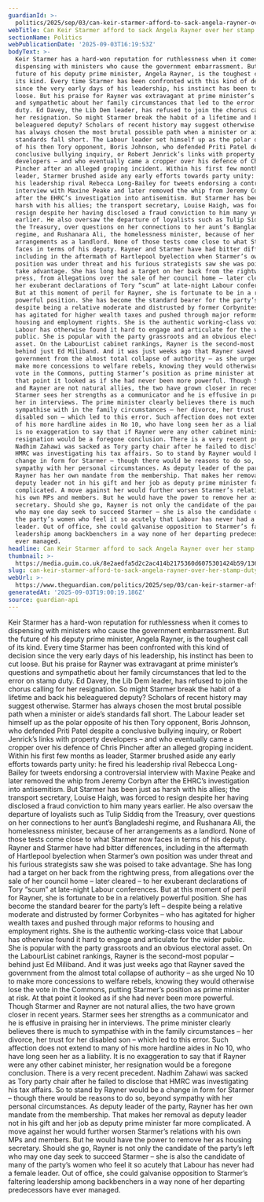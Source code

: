 ```yaml
---
guardianId: >-
  politics/2025/sep/03/can-keir-starmer-afford-to-sack-angela-rayner-over-her-stamp-duty-error
webTitle: Can Keir Starmer afford to sack Angela Rayner over her stamp duty error?
sectionName: Politics
webPublicationDate: '2025-09-03T16:19:53Z'
bodyText: >-
  Keir Starmer has a hard-won reputation for ruthlessness when it comes to
  dispensing with ministers who cause the government embarrassment. But the
  future of his deputy prime minister, Angela Rayner, is the toughest call of
  its kind. Every time Starmer has been confronted with this kind of decision
  since the very early days of his leadership, his instinct has been to cut
  loose. But his praise for Rayner was extravagant at prime minister’s questions
  and sympathetic about her family circumstances that led to the error on stamp
  duty. Ed Davey, the Lib Dem leader, has refused to join the chorus calling for
  her resignation. So might Starmer break the habit of a lifetime and back his
  beleaguered deputy? Scholars of recent history may suggest otherwise. Starmer
  has always chosen the most brutal possible path when a minister or aide’s
  standards fall short. The Labour leader set himself up as the polar opposite
  of his then Tory opponent, Boris Johnson, who defended Priti Patel despite a
  conclusive bullying inquiry, or Robert Jenrick’s links with property
  developers – and who eventually came a cropper over his defence of Chris
  Pincher after an alleged groping incident. Within his first few months as
  leader, Starmer brushed aside any early efforts towards party unity: he fired
  his leadership rival Rebecca Long-Bailey for tweets endorsing a controversial
  interview with Maxine Peake and later removed the whip from Jeremy Corbyn
  after the EHRC’s investigation into antisemitism. But Starmer has been just as
  harsh with his allies; the transport secretary, Louise Haigh, was forced to
  resign despite her having disclosed a fraud conviction to him many years
  earlier. He also oversaw the departure of loyalists such as Tulip Siddiq from
  the Treasury, over questions on her connections to her aunt’s Bangladeshi
  regime, and Rushanara Ali, the homelessness minister, because of her
  arrangements as a landlord. None of those tests come close to what Starmer now
  faces in terms of his deputy. Rayner and Starmer have had bitter differences,
  including in the aftermath of Hartlepool byelection when Starmer’s own
  position was under threat and his furious strategists saw she was poised to
  take advantage. She has long had a target on her back from the rightwing
  press, from allegations over the sale of her council home – later cleared – to
  her exuberant declarations of Tory “scum” at late-night Labour conferences.
  But at this moment of peril for Rayner, she is fortunate to be in a relatively
  powerful position. She has become the standard bearer for the party’s left –
  despite being a relative moderate and distrusted by former Corbynites – who
  has agitated for higher wealth taxes and pushed through major reforms to
  housing and employment rights. She is the authentic working-class voice that
  Labour has otherwise found it hard to engage and articulate for the wider
  public. She is popular with the party grassroots and an obvious electoral
  asset. On the LabourList cabinet rankings, Rayner is the second-most popular –
  behind just Ed Miliband. And it was just weeks ago that Rayner saved the
  government from the almost total collapse of authority – as she urged No 10 to
  make more concessions to welfare rebels, knowing they would otherwise lose the
  vote in the Commons, putting Starmer’s position as prime minister at risk. At
  that point it looked as if she had never been more powerful. Though Starmer
  and Rayner are not natural allies, the two have grown closer in recent years.
  Starmer sees her strengths as a communicator and he is effusive in praising
  her in interviews. The prime minister clearly believes there is much to
  sympathise with in the family circumstances – her divorce, her trust for her
  disabled son – which led to this error. Such affection does not extend to many
  of his more hardline aides in No 10, who have long seen her as a liability. It
  is no exaggeration to say that if Rayner were any other cabinet minister, her
  resignation would be a foregone conclusion. There is a very recent precedent.
  Nadhim Zahawi was sacked as Tory party chair after he failed to disclose that
  HMRC was investigating his tax affairs. So to stand by Rayner would be a
  change in form for Starmer – though there would be reasons to do so, beyond
  sympathy with her personal circumstances. As deputy leader of the party,
  Rayner has her own mandate from the membership. That makes her removal as
  deputy leader not in his gift and her job as deputy prime minister far more
  complicated. A move against her would further worsen Starmer’s relations with
  his own MPs and members. But he would have the power to remove her as housing
  secretary. Should she go, Rayner is not only the candidate of the party’s left
  who may one day seek to succeed Starmer – she is also the candidate of many of
  the party’s women who feel it so acutely that Labour has never had a female
  leader. Out of office, she could galvanise opposition to Starmer’s faltering
  leadership among backbenchers in a way none of her departing predecessors have
  ever managed.
headline: Can Keir Starmer afford to sack Angela Rayner over her stamp duty error?
thumbnail: >-
  https://media.guim.co.uk/8e2aedfa5d2c2ac414b2175360d6075301424b59/136_0_4129_3304/500.jpg
slug: can-keir-starmer-afford-to-sack-angela-rayner-over-her-stamp-duty-error
webUrl: >-
  https://www.theguardian.com/politics/2025/sep/03/can-keir-starmer-afford-to-sack-angela-rayner-over-her-stamp-duty-error
generatedAt: '2025-09-03T19:00:19.186Z'
source: guardian-api
---
```

Keir Starmer has a hard-won reputation for ruthlessness when it comes to dispensing with ministers who cause the government embarrassment. But the future of his deputy prime minister, Angela Rayner, is the toughest call of its kind. Every time Starmer has been confronted with this kind of decision since the very early days of his leadership, his instinct has been to cut loose. But his praise for Rayner was extravagant at prime minister’s questions and sympathetic about her family circumstances that led to the error on stamp duty. Ed Davey, the Lib Dem leader, has refused to join the chorus calling for her resignation. So might Starmer break the habit of a lifetime and back his beleaguered deputy? Scholars of recent history may suggest otherwise. Starmer has always chosen the most brutal possible path when a minister or aide’s standards fall short. The Labour leader set himself up as the polar opposite of his then Tory opponent, Boris Johnson, who defended Priti Patel despite a conclusive bullying inquiry, or Robert Jenrick’s links with property developers – and who eventually came a cropper over his defence of Chris Pincher after an alleged groping incident. Within his first few months as leader, Starmer brushed aside any early efforts towards party unity: he fired his leadership rival Rebecca Long-Bailey for tweets endorsing a controversial interview with Maxine Peake and later removed the whip from Jeremy Corbyn after the EHRC’s investigation into antisemitism. But Starmer has been just as harsh with his allies; the transport secretary, Louise Haigh, was forced to resign despite her having disclosed a fraud conviction to him many years earlier. He also oversaw the departure of loyalists such as Tulip Siddiq from the Treasury, over questions on her connections to her aunt’s Bangladeshi regime, and Rushanara Ali, the homelessness minister, because of her arrangements as a landlord. None of those tests come close to what Starmer now faces in terms of his deputy. Rayner and Starmer have had bitter differences, including in the aftermath of Hartlepool byelection when Starmer’s own position was under threat and his furious strategists saw she was poised to take advantage. She has long had a target on her back from the rightwing press, from allegations over the sale of her council home – later cleared – to her exuberant declarations of Tory “scum” at late-night Labour conferences. But at this moment of peril for Rayner, she is fortunate to be in a relatively powerful position. She has become the standard bearer for the party’s left – despite being a relative moderate and distrusted by former Corbynites – who has agitated for higher wealth taxes and pushed through major reforms to housing and employment rights. She is the authentic working-class voice that Labour has otherwise found it hard to engage and articulate for the wider public. She is popular with the party grassroots and an obvious electoral asset. On the LabourList cabinet rankings, Rayner is the second-most popular – behind just Ed Miliband. And it was just weeks ago that Rayner saved the government from the almost total collapse of authority – as she urged No 10 to make more concessions to welfare rebels, knowing they would otherwise lose the vote in the Commons, putting Starmer’s position as prime minister at risk. At that point it looked as if she had never been more powerful. Though Starmer and Rayner are not natural allies, the two have grown closer in recent years. Starmer sees her strengths as a communicator and he is effusive in praising her in interviews. The prime minister clearly believes there is much to sympathise with in the family circumstances – her divorce, her trust for her disabled son – which led to this error. Such affection does not extend to many of his more hardline aides in No 10, who have long seen her as a liability. It is no exaggeration to say that if Rayner were any other cabinet minister, her resignation would be a foregone conclusion. There is a very recent precedent. Nadhim Zahawi was sacked as Tory party chair after he failed to disclose that HMRC was investigating his tax affairs. So to stand by Rayner would be a change in form for Starmer – though there would be reasons to do so, beyond sympathy with her personal circumstances. As deputy leader of the party, Rayner has her own mandate from the membership. That makes her removal as deputy leader not in his gift and her job as deputy prime minister far more complicated. A move against her would further worsen Starmer’s relations with his own MPs and members. But he would have the power to remove her as housing secretary. Should she go, Rayner is not only the candidate of the party’s left who may one day seek to succeed Starmer – she is also the candidate of many of the party’s women who feel it so acutely that Labour has never had a female leader. Out of office, she could galvanise opposition to Starmer’s faltering leadership among backbenchers in a way none of her departing predecessors have ever managed.
